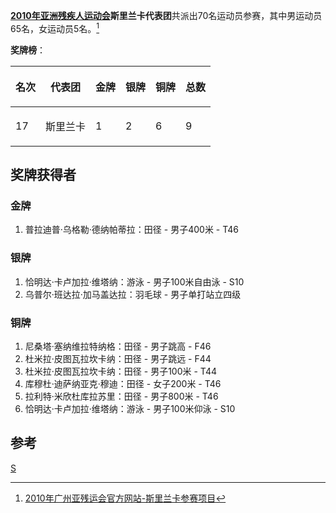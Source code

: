 '''[[2010年亚洲残疾人运动会|2010年亚洲残疾人运动会]]斯里兰卡代表团'''共派出70名运动员参赛，其中男运动员65名，女运动员5名。<ref>[http://www.gzapg2010.cn/info/CHN_CHN/ZZ/ZZE130B_@@@@@@@@@@@@@@@@@CHN_NPC=SRI.html 2010年广州亚残运会官方网站-斯里兰卡参赛项目]{{dead link|date=2018年5月 |bot=InternetArchiveBot |fix-attempted=yes }}</ref>

'''奖牌榜'''：
{| class="wikitable"
|-
! 名次 !! 代表团 !! 金牌 !! 银牌 !! 铜牌 !! 总数
|-
| 17 || 斯里兰卡 || 1 || 2 || 6 || 9
|}	

==奖牌获得者==
===金牌===
#普拉迪普·乌格勒·德纳帕蒂拉：田径 - 男子400米 - T46

===银牌===
#恰明达·卡卢加拉·维塔纳：游泳 - 男子100米自由泳 - S10
#乌普尔·班达拉·加马盖达拉：羽毛球 - 男子单打站立四级

===铜牌===
#尼桑塔·塞纳维拉特纳格：田径 - 男子跳高 - F46
#杜米拉·皮图瓦拉坎卡纳：田径 - 男子跳远 - F44
#杜米拉·皮图瓦拉坎卡纳：田径 - 男子100米 - T44
#库穆杜·迪萨纳亚克·穆迪：田径 - 女子200米 - T46
#拉利特·米欣杜库拉苏里：田径 - 男子800米 - T46
#恰明达·卡卢加拉·维塔纳：游泳 - 男子100米仰泳 - S10

==参考==
<references />

{{2010年亚洲残疾人运动会代表团}}
[[分类:2010年亚洲残疾人运动会代表团|S]]